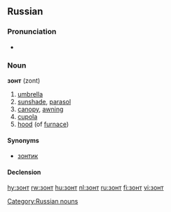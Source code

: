 ==Russian==

===Pronunciation===
*{{audio|Ru-зонт.ogg|audio}}

===Noun===
'''зонт''' (zont) {{m}}

# [[umbrella]]
# [[sunshade]], [[parasol]]
# [[canopy]], [[awning]]
# [[cupola]]
# [[hood]] (of [[furnace]])

====Synonyms====
*[[зонтик]]

====Declension====
{{ru-noun1|зонт|зонты́|зонта́|зонто́в|зонту́|зонта́м|зонт|зонты́|зонто́м|зонта́ми|о зонте́|о зонта́х}}

[[Category:Russian nouns]]

[[hy:зонт]]
[[rw:зонт]]
[[hu:зонт]]
[[nl:зонт]]
[[ru:зонт]]
[[fi:зонт]]
[[vi:зонт]]